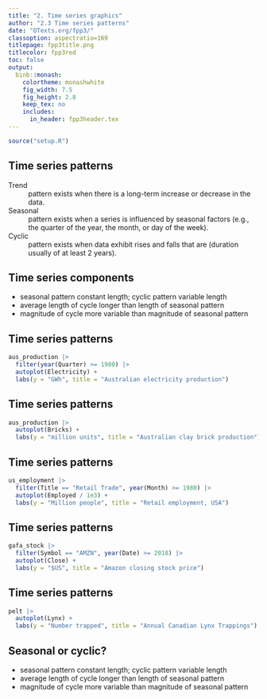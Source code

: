 ---
title: "2. Time series graphics"
author: "2.3 Time series patterns"
date: "OTexts.org/fpp3/"
classoption: aspectratio=169
titlepage: fpp3title.png
titlecolor: fpp3red
toc: false
output:
  binb::monash:
    colortheme: monashwhite
    fig_width: 7.5
    fig_height: 2.8
    keep_tex: no
    includes:
      in_header: fpp3header.tex
---

```{r setup, include=FALSE}
source("setup.R")
```

## Time series patterns

Trend
  : pattern exists when there is a long-term increase or decrease in the data.

Seasonal
  : pattern exists when a series is influenced by seasonal factors (e.g., the quarter of the year, the month, or day of the week).

Cyclic
  : pattern exists when data exhibit rises and falls that are \emph{not of fixed period} (duration usually of at least 2 years).

## Time series components

\alert{Differences between seasonal and cyclic patterns:}

* seasonal pattern constant length; cyclic pattern variable length
* average length of cycle longer than length of seasonal pattern
* magnitude of cycle more variable than magnitude of seasonal pattern

  

## Time series patterns
\fontsize{9}{9}\sf

```{r}
aus_production |>
  filter(year(Quarter) >= 1980) |>
  autoplot(Electricity) +
  labs(y = "GWh", title = "Australian electricity production")
```

## Time series patterns
\fontsize{9}{9}\sf

```{r, warning=FALSE}
aus_production |>
  autoplot(Bricks) +
  labs(y = "million units", title = "Australian clay brick production")
```

## Time series patterns
\fontsize{9}{9}\sf

```{r}
us_employment |>
  filter(Title == "Retail Trade", year(Month) >= 1980) |>
  autoplot(Employed / 1e3) +
  labs(y = "Million people", title = "Retail employment, USA")
```

## Time series patterns
\fontsize{9}{9}\sf

```{r}
gafa_stock |>
  filter(Symbol == "AMZN", year(Date) >= 2018) |>
  autoplot(Close) +
  labs(y = "$US", title = "Amazon closing stock price")
```

## Time series patterns
\fontsize{9}{9}\sf

```{r}
pelt |>
  autoplot(Lynx) +
  labs(y = "Number trapped", title = "Annual Canadian Lynx Trappings")
```

## Seasonal or cyclic?

\alert{Differences between seasonal and cyclic patterns:}

  * seasonal pattern constant length; cyclic pattern variable length
  * average length of cycle longer than length of seasonal pattern
  * magnitude of cycle more variable than magnitude of seasonal pattern

\pause

\begin{alertblock}{}
The timing of peaks and troughs is predictable with seasonal data, but unpredictable in the long term with cyclic data.
\end{alertblock}
